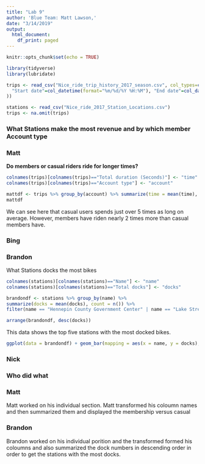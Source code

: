 ---
title: "Lab 9"
author: 'Blue Team: Matt Lawson,'
date: "3/14/2019"
output:
  html_document:
    df_print: paged
---

```{r setup, include=FALSE}
knitr::opts_chunk$set(echo = TRUE)
```

```{r, echo=F, message=F, warning=F}
library(tidyverse)
library(lubridate)

```


```{r, message=F, warning=F}
trips <- read_csv("Nice_ride_trip_history_2017_season.csv", col_types=cols(
  "Start date"=col_datetime(format="%m/%d/%Y %H:%M"), "End date"=col_datetime(format="%m/%d/%Y %H:%M"), "Account type"=col_factor(levels=c("Member", "Casual"))
))

stations <- read_csv("Nice_ride_2017_Station_Locations.csv")
trips <- na.omit(trips)
```

### What Stations make the most revenue and by which member Account type






### Matt

__Do members or casual riders ride for longer times?__

```{r}
colnames(trips)[colnames(trips)=="Total duration (Seconds)"] <- "time"
colnames(trips)[colnames(trips)=="Account type"] <- "account"

mattdf <- trips %>% group_by(account) %>% summarize(time = mean(time), count = n())
mattdf
```

We can see here that casual users spends just over 5 times as long on average. However, members have riden nearly 2 times more than casual members have.


### Bing




### Brandon
What Stations docks the most bikes
```{r}
colnames(stations)[colnames(stations)=="Name"] <- "name"
colnames(stations)[colnames(stations)=="Total docks"] <- "docks"

brandondf <- stations %>% group_by(name) %>%
summarize(docks = mean(docks), count = n()) %>%
filter(name == "Hennepin County Government Center" | name == "Lake Street & Knox Ave S" | name == "Coffman Union" | name == "Washington Ave SE & Union Street SE" | name == "100 Main Street SE")

arrange(brandondf, desc(docks))
```

This data shows the top five stations with the most docked bikes.


```{r}
ggplot(data = brandondf) + geom_bar(mapping = aes(x = name, y = docks), stat = "identity")
```


### Nick








### Who did what



### Matt
Matt worked on his individual section. Matt transformed his coloumn names and then summarized them and displayed the membership versus casual

### Brandon
Brandon worked on his individual porition and the transformed formed his coloumns and also summarized the dock numbers in descending order in order to get the stations with the most docks.









